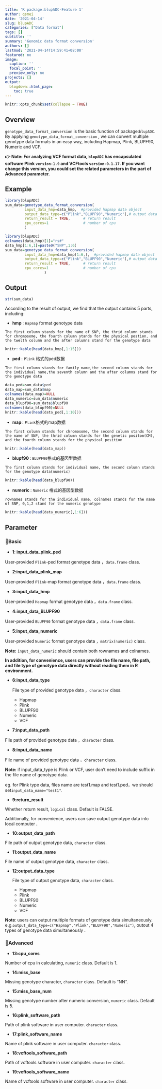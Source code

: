 ```yaml
---
title: 'R package:blupADC-Feature 1'
author: qsmei
date: '2021-04-14'
slug: blupADC
categories: ["Data format"]
tags: []
subtitle: ''
summary: 'Genomic data format conversion'
authors: []
lastmod: '2021-04-14T14:59:41+08:00'
featured: no
image:
  caption: ''
  focal_point: ''
  preview_only: no
projects: []
output:
  blogdown::html_page:
    toc: true
---
```


```r
knitr::opts_chunk$set(collapse = TRUE)
```

## Overview  

`genotype_data_format_conversion` is the basic function of  package:`blupADC`.  By applying `genotype_data_format_conversion` , we can convert multiple genotype data formats in an easy way, including Hapmap, Plink, BLUPF90, Numeric and VCF.   

**👉 Note:  For analyzing VCF format data,  `blupADC` has encapsulated software Plink `version-1.9` and  VCFtools `version-0.1.17`. If you want change this version, you could set the related parameters in the part of Advanced parameter.**

## Example

```R
library(blupADC)
sum_data=genotype_data_format_conversion(
         input_data_hmp=data_hmp,  #provided hapmap data object 
         output_data_type=c("Plink","BLUPF90","Numeric"),# output data format
         return_result = TRUE,      # return result 
         cpu_cores=1                # number of cpu 
         )
```

```r
library(blupADC)
colnames(data_hmp)[1]="rs#"
data_hmp[1:6,1]=paste0("SNP",1:6)
sum_data=genotype_data_format_conversion(
         input_data_hmp=data_hmp[1:6,],  #provided hapmap data object 
         output_data_type=c("Plink","BLUPF90","Numeric"),# output data format
         return_result = TRUE,      # return result 
         cpu_cores=1                # number of cpu 
                  )
```

## Output

```r
str(sum_data) 
```

According to the result of output, we find that the output contains 5 parts, including:

-   **hmp ** : `Hapmap` format genotype data

`The first column stands for the name of SNP, the thrid column stands for chromosome, the fourth column stands for the physical postion, and the twelth column and the after columns stand for the genotype data`

```r
knitr::kable(head(data_hmp[,1:15]))
```

-   **ped**  : `Plink` 格式的ped数据

`The first column stands for family name,the second column stands for the individual name,the seventh column and the after columns stand for the genotype data`

```r
data_ped=sum_data$ped
data_map=sum_data$map
colnames(data_map)=NULL
data_numeric=sum_data$numeric
data_blupf90=sum_data$blupf90
colnames(data_blupf90)=NULL
knitr::kable(head(data_ped[,1:10]))
```

-   **map **:  `Plink`格式的map数据

`The first column stands for chromosome, the second column stands for the name of SNP, the thrid column stands for the genetic positon(CM), and the fourth column stands for the physical position`

```r
knitr::kable(head(data_map))
```

-   **blupf90 **: `BLUPF90`格式的基因型数据

`The first column stands for individual name, the second column stands for the genotype data(numeric)`

```r
knitr::kable(head(data_blupf90))
```

-   **numeric **: `Numeric` 格式的基因型数据

`rownames stands for the individual name, colnames stands for the name of SNP, 0,1,2 stand for the numeric genotype `

```r
knitr::kable(head(data_numeric[,1:6]))
```



## Parameter 

### 🤡Basic

-   **1: input_data_plink_ped**

User-provided  `Plink`-ped format genotype data ，`data.frame` class. 

-   **2:input_data_plink_map**

User-provided `Plink`-map format genotype data ，`data.frame` class.

-   **3:input_data_hmp**

User-provided  `Hapmap` format genotype data ，`data.frame` class.

-   **4:input_data_BLUPF90**

User-provided  `BLUPF90` format genotype data ，`data.frame` class.

-   **5:input_data_numeric**

User-provided  `Numeric` format genotype data ，`matrix(numeric)` class.

**Note:**  `input_data_numeric`  should contain both rownames and colnames.

**In addition, for convenience, users can provide the  file name, file path, and file type of genotype data directly without reading them in R environment.**

- **6:input_data_type**

  File type of provided genotype data ，`character` class.

  -   Hapmap
  -   Plink
  -   BLUPF90
  -   Numeric
  -   VCF

-   **7:input_data_path**

File path of provided genotype data ，`character` class.

-   **8:input_data_name**

File name of provided genotype data ，`character` class.

**Note:**  if input_data_type is Plink or VCF, user don't need to include suffix in the file name of genotype data. 

eg. for Plink type data, files name are test1.map and test1.ped，we should set`input_data_name="test1"`.

-   **9:return_result**

Whether return result, `logical` class. Default is FALSE.

Additionally,  for convenience, users can  save output genotype data  into local computer .

-   **10:output_data_path**

File path of output genotype data, `character` class.

-   **11:output_data_name**

File name of output genotype data, `character` class.

-   **12:output_data_type**

    File type of output genotype data, `character` class.

    -   Hapmap
    -   Plink
    -   BLUPF90
    -   Numeric
    -   VCF

**Note**: users can  output multiple formats of genotype data simultaneously. e.g.`output_data_type=c("Hapmap","Plink","BLUPF90","Numeric")`, outout 4 types of genotype data simultaneously .

### 💨Advanced

-   **13:cpu_cores**

Number of cpu in calculating,  `numeric ` class. Default is 1.

-   **14:miss_base**

Missing genotype character,  `character` class. Default is "NN".

-   **15:miss_base_num** 

Missing genotype number after numeric conversion,  `numeric` class. Default is 5.

-   **16:plink_software_path**

Path of plink software in user computer. `character` class.

-   **17:plink_software_name**

Name of plink software in user computer. `character` class.

-   **18:vcftools_software_path**

Path of vcftools software in user computer. `character` class.

-   **19:vcftools_software_name**

Name of vcftools software in user computer. `character` class.

